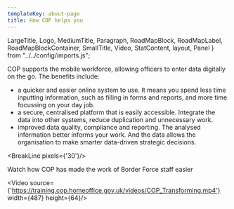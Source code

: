 ```yaml
---
templateKey: about-page
title: How COP helps you
---
```

LargeTitle, Logo, MediumTitle, Paragraph, RoadMapBlock, RoadMapLabel, RoadMapBlockContainer, SmallTitle, Video, StatContent, layout, Panel } from "../../config/imports.js";

COP supports the mobile workforce, allowing officers to enter data digitally on the go. The benefits include:

<ul class="govuk-list govuk-list--bullet">
  <li><span class="govuk-!-font-weight-bold">a quicker and easier online system to use.</span> It means you spend less time inputting information, such as filling in forms and reports, and more time focussing on your day job.</li>
  <li><span class="govuk-!-font-weight-bold">a secure, centralised platform that is easily accessible.</span> Integrate the data into other systems, reduce duplication and unnecessary work.</li>
  <li><span class="govuk-!-font-weight-bold">improved data quality, compliance and reporting.</span> The analysed information better informs your work. And the data allows the organisation to make smarter data-driven strategic decisions.</li>
</ul>

<BreakLine pixels={'30'}/>

Watch how COP has made the work of Border Force staff easier

<Video source={'https://training.cop.homeoffice.gov.uk/videos/COP_Transforming.mp4'} width={487} height={64}/>


